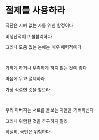 # 절제를 사용하라

극단은 지혜 없는 자를 위한 함정이다

비생산적이고 불합리하다

그러나 도움 없는 눈에는 매우 매력적이다

<p></p>

<br />

과하게 하거나 부족하게 하지 않는 것이 좋다

마음에 두고 절제하라

가장 적절한 것을 찾으라

<p></p>

<br />

우리 아버지는 서로를 돌보는 자들을 기뻐하신다

그러니 위험한 것을 추구하지 말라

확실히, 극단은 위험하다

<p></p>